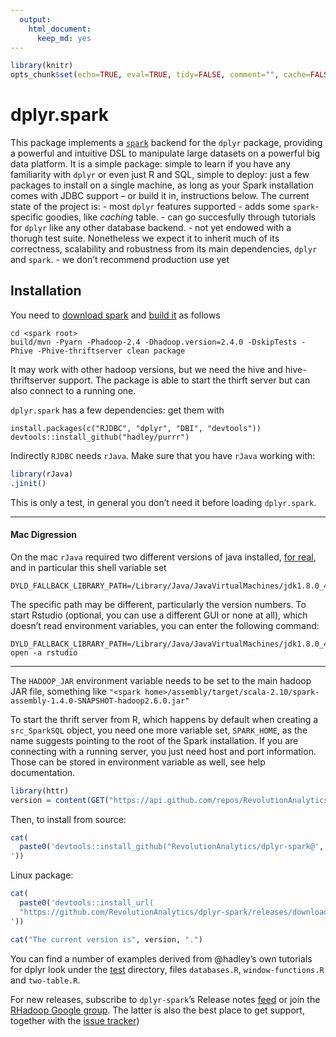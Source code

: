 ```yaml
---
  output:
    html_document:
      keep_md: yes
---
```

```r
library(knitr)
opts_chunk$set(echo=TRUE, eval=TRUE, tidy=FALSE, comment="", cache=FALSE, error=FALSE)
```


# dplyr.spark

This package implements a [`spark`](http://spark.apache.org/) backend for the `dplyr` package, providing a powerful and intuitive DSL to manipulate large datasets on a powerful big data platform.  It is a simple package: simple to learn if you have any familiarity with `dplyr` or even just R and SQL, simple to deploy: just a few packages to install on a single machine, as long as your Spark installation comes with JDBC support -- or build it in, instructions below.
The current state of the project is:
 - most `dplyr` features supported
 - adds some `spark`-specific goodies, like *caching* table.
 - can go succesfully through tutorials for `dplyr` like any other database backend. 
 - not yet endowed with a thorugh test suite. Nonetheless we expect it to inherit much of its correctness, scalability and robustness from its main dependencies, `dplyr` and `spark`.
 - we don't recommend production use yet

## Installation

You need to [download spark](https://spark.apache.org/downloads.html) and [build it](https://spark.apache.org/docs/latest/building-spark.html) as follows

```
cd <spark root>
build/mvn -Pyarn -Phadoop-2.4 -Dhadoop.version=2.4.0 -DskipTests -Phive -Phive-thriftserver clean package
```

It may work with other hadoop versions, but we need the hive and hive-thriftserver support. The package is able to start the thirft server but can also connect to a running one.

`dplyr.spark` has a few dependencies: get them with

```
install.packages(c("RJDBC", "dplyr", "DBI", "devtools"))
devtools::install_github("hadley/purrr")
```

Indirectly `RJDBC` needs `rJava`. Make sure that you have `rJava` working with:

```r
library(rJava)
.jinit()
```

This is only a test, in general you don't need it before loading `dplyr.spark`.

----------------

#### Mac Digression

On the mac `rJava` required two different versions of java installed, [for real](http://andrewgoldstone.com/blog/2015/02/03/rjava/), and in particular this shell variable set

```
DYLD_FALLBACK_LIBRARY_PATH=/Library/Java/JavaVirtualMachines/jdk1.8.0_45.jdk/Contents/Home/jre/lib/server/
```
The specific path may be different, particularly the version numbers. To start Rstudio (optional, you can use a different GUI or none at all), which doesn't read environment variables, you can enter the following command:
```
DYLD_FALLBACK_LIBRARY_PATH=/Library/Java/JavaVirtualMachines/jdk1.8.0_45.jdk/Contents/Home/jre/lib/server/ open -a rstudio
```
----------------

The `HADOOP_JAR` environment variable needs to be set to the main hadoop JAR file, something like `"<spark home>/assembly/target/scala-2.10/spark-assembly-1.4.0-SNAPSHOT-hadoop2.6.0.jar"` 

To start the thrift server from R, which happens by default when creating a `src_SparkSQL` object, you need one more variable set, `SPARK_HOME`, as the name suggests pointing to the root of the Spark installation. If you are connecting with a running server, you just need host and port information. Those can be stored in environment variable as well, see help documentation.


```r
library(httr)
version = content(GET("https://api.github.com/repos/RevolutionAnalytics/dplyr-spark/releases"))[[1]]$tag
```

Then, to install from source:

```r
cat(
  paste0('devtools::install_github("RevolutionAnalytics/dplyr-spark@', version, '", subdir = "pkg")
'))
```

Linux package:

```r
cat(
  paste0('devtools::install_url(
  "https://github.com/RevolutionAnalytics/dplyr-spark/releases/download/', version, '/dplyr.spark_', version, '.tar.gz")
'))
```

<!-- 
A windows package will be added in the near future.

Windows package:

```r
cat(
  paste0('install_url(
  "https://github.com/RevolutionAnalytics/dplyr-spark/releases/download/', version, '/dplyr.spark_', version, '.zip")
'))
```

-->

```r
cat("The current version is", version, ".")
```

You can find a number of examples derived from @hadley's own tutorials for dplyr look under the [test](https://github.com/RevolutionAnalytics/dplyr-spark/tree/master/pkg/tests) directory, files `databases.R`, `window-functions.R` and `two-table.R`.

For new releases, subscribe to `dplyr-spark`'s Release notes [feed](https://github.com/RevolutionAnalytics/dplyr.spark/releases.atom) or join the [RHadoop Google group](https://groups.google.com/forum/#!forum/rhadoop). The latter is also the best place to get support, together with the [issue tracker](http://github.com/RevolutionAnalytics/dplyr.spark/issues))

